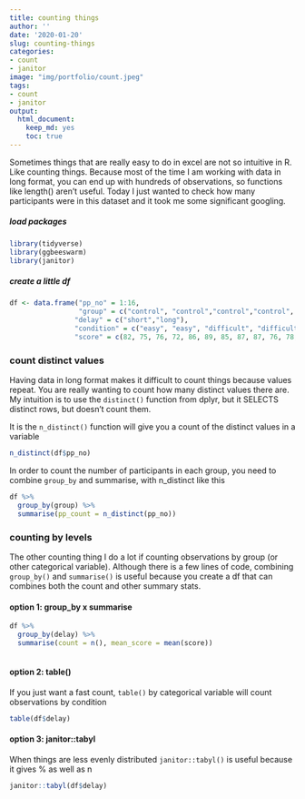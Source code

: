 ```yaml
---
title: counting things
author: ''
date: '2020-01-20'
slug: counting-things
categories: 
- count
- janitor
image: "img/portfolio/count.jpeg"
tags: 
- count
- janitor
output:
  html_document:
    keep_md: yes
    toc: true
---
```


Sometimes things that are really easy to do in excel are not so intuitive in R. Like counting things. Because most of the time I am working with data in long format, you can end up with hundreds of observations, so functions like length() aren't useful. Today I just wanted to check how many participants were in this dataset and it took me some significant googling. 

##### load packages
```r
library(tidyverse)
library(ggbeeswarm)
library(janitor)
```

##### create a little df

```r
df <- data.frame("pp_no" = 1:16, 
                 "group" = c("control", "control","control","control", "exp", "exp", "exp", "exp"),
                "delay" = c("short","long"), 
                "condition" = c("easy", "easy", "difficult", "difficult"),
                "score" = c(82, 75, 76, 72, 86, 89, 85, 87, 87, 76, 78, 85, 97, 87, 94, 87))


```


### count distinct values

Having data in long format makes it difficult to count things because values repeat. You are really wanting to count how many distinct values there are. My intuition is to use the `distinct()` function from dplyr, but it SELECTS distinct rows, but doesn't count them. 

It is the `n_distinct()` function will give you a count of the distinct values in a variable
```r
n_distinct(df$pp_no)
```

In order to count the number of participants in each group, you need to combine `group_by` and summarise, with n_distinct like this

```r
df %>%
  group_by(group) %>%
  summarise(pp_count = n_distinct(pp_no))
```


### counting by levels 

The other counting thing I do a lot if counting observations by group (or other categorical variable). Although there is a few lines of code, combining `group_by()` and `summarise()` is useful because you create a df that can combines both the count and other summary stats.

#### option 1: group_by x summarise
```r

df %>%
  group_by(delay) %>%
  summarise(count = n(), mean_score = mean(score))
  
```

#### option 2: table() 

If you just want a fast count, `table()` by categorical variable will count observations by condition
```r

table(df$delay)
```

#### option 3: janitor::tabyl

When things are less evenly distributed `janitor::tabyl()` is useful because it gives % as well as n
```r
janitor::tabyl(df$delay)
```

